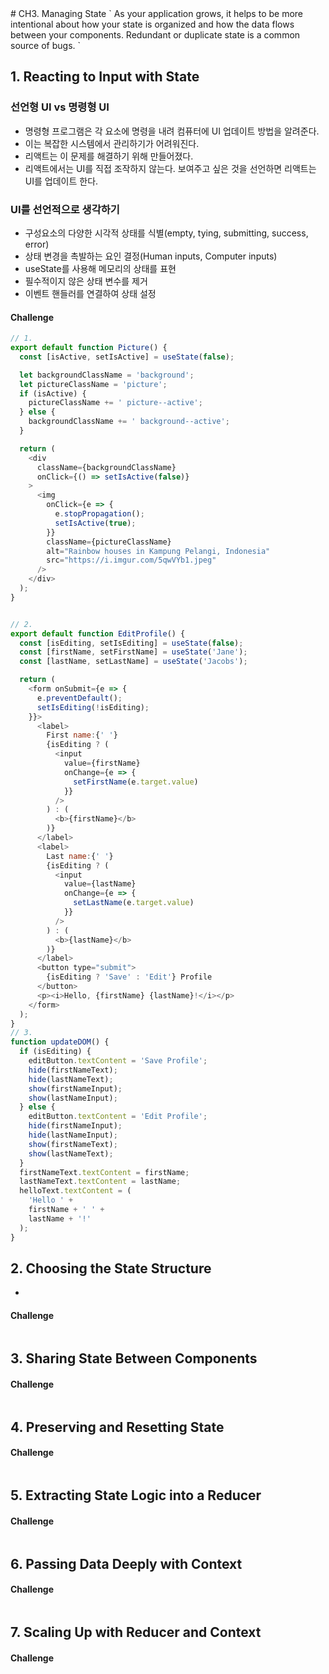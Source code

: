 
<MainLayout>
# CH3. Managing State
`
As your application grows, it helps to be more intentional about how your state is organized and how the data flows between your components. Redundant or duplicate state is a common source of bugs. 
`

## 1. Reacting to Input with State

### 선언형 UI vs 명령형 UI

- 명령형 프로그램은 각 요소에 명령을 내려 컴퓨터에 UI 업데이트 방법을 알려준다.
- 이는 복잡한 시스템에서 관리하기가 어려워진다.
- 리액트는 이 문제를 해결하기 위해 만들어졌다.
- 리액트에서는 UI를 직접 조작하지 않는다. 보여주고 싶은 것을 선언하면 리액트는 UI를 업데이트 한다.

### UI를 선언적으로 생각하기

- 구성요소의 다양한 시각적 상태를 식별(empty, tying, submitting, success, error)
- 상태 변경을 촉발하는 요인 결정(Human inputs, Computer inputs)
- useState를 사용해 메모리의 상태를 표현
- 필수적이지 않은 상태 변수를 제거
- 이벤트 핸들러를 연결하여 상태 설정

#### Challenge

```js
// 1.
export default function Picture() {
  const [isActive, setIsActive] = useState(false);

  let backgroundClassName = 'background';
  let pictureClassName = 'picture';
  if (isActive) {
    pictureClassName += ' picture--active';
  } else {
    backgroundClassName += ' background--active';
  }

  return (
    <div
      className={backgroundClassName}
      onClick={() => setIsActive(false)}
    >
      <img
        onClick={e => {
          e.stopPropagation();
          setIsActive(true);
        }}
        className={pictureClassName}
        alt="Rainbow houses in Kampung Pelangi, Indonesia"
        src="https://i.imgur.com/5qwVYb1.jpeg"
      />
    </div>
  );
}


// 2.
export default function EditProfile() {
  const [isEditing, setIsEditing] = useState(false);
  const [firstName, setFirstName] = useState('Jane');
  const [lastName, setLastName] = useState('Jacobs');

  return (
    <form onSubmit={e => {
      e.preventDefault();
      setIsEditing(!isEditing);
    }}>
      <label>
        First name:{' '}
        {isEditing ? (
          <input
            value={firstName}
            onChange={e => {
              setFirstName(e.target.value)
            }}
          />
        ) : (
          <b>{firstName}</b>
        )}
      </label>
      <label>
        Last name:{' '}
        {isEditing ? (
          <input
            value={lastName}
            onChange={e => {
              setLastName(e.target.value)
            }}
          />
        ) : (
          <b>{lastName}</b>
        )}
      </label>
      <button type="submit">
        {isEditing ? 'Save' : 'Edit'} Profile
      </button>
      <p><i>Hello, {firstName} {lastName}!</i></p>
    </form>
  );
}
// 3.
function updateDOM() {
  if (isEditing) {
    editButton.textContent = 'Save Profile';
    hide(firstNameText);
    hide(lastNameText);
    show(firstNameInput);
    show(lastNameInput);
  } else {
    editButton.textContent = 'Edit Profile';
    hide(firstNameInput);
    hide(lastNameInput);
    show(firstNameText);
    show(lastNameText);
  }
  firstNameText.textContent = firstName;
  lastNameText.textContent = lastName;
  helloText.textContent = (
    'Hello ' +
    firstName + ' ' +
    lastName + '!'
  );
}


```

## 2. Choosing the State Structure

-

#### Challenge

```js

```

## 3. Sharing State Between Components

#### Challenge

```js

```

## 4. Preserving and Resetting State

#### Challenge

```js

```

## 5. Extracting State Logic into a Reducer

#### Challenge

```js

```

## 6. Passing Data Deeply with Context

#### Challenge

```js

```

## 7. Scaling Up with Reducer and Context

#### Challenge

```js

```

</MainLayout>
